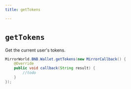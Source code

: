```yaml
---
title: getTokens

---
```


# `getTokens`
Get the current user's tokens.

```java
MirrorWorld.BNB.Wallet.getTokens(new MirrorCallback() {
    @Override
    public void callback(String result) {
        //todo
    }
});
```
